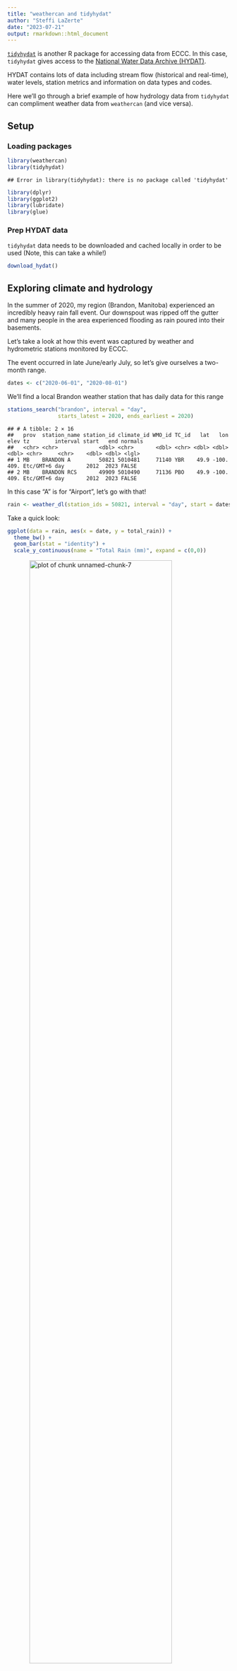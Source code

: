 ```yaml
---
title: "weathercan and tidyhydat"
author: "Steffi LaZerte"
date: "2023-07-21"
output: rmarkdown::html_document
---
```




[`tidyhydat`](https://docs.ropensci.org/tidyhydat) is another R package for accessing
data from ECCC. In this case, `tidyhydat` gives access to the [National Water Data Archive
(HYDAT)](https://www.canada.ca/en/environment-climate-change/services/water-overview/quantity/monitoring/survey/data-products-services/national-archive-hydat.html).

HYDAT contains lots of data including stream flow (historical and real-time), water levels,
station metrics and information on data types and codes.

Here we'll go through a brief example of how hydrology data from `tidyhydat`
can compliment weather data from `weathercan` (and vice versa).

## Setup

### Loading packages


```r
library(weathercan)
library(tidyhydat)
```

```
## Error in library(tidyhydat): there is no package called 'tidyhydat'
```

```r
library(dplyr)
library(ggplot2)
library(lubridate)
library(glue)
```

### Prep HYDAT data

`tidyhydat` data needs to be downloaded and cached locally in order to be used
(Note, this can take a while!)


```r
download_hydat()
```


## Exploring climate and hydrology

In the summer of 2020, my region (Brandon, Manitoba) experienced an incredibly
heavy rain fall event. Our downspout was ripped off the gutter and many people in the
area experienced flooding as rain poured into their basements.

Let's take a look at how this event was captured by weather and hydrometric stations
monitored by ECCC.

The event occurred in late June/early July, so let's give ourselves a two-month
range.


```r
dates <- c("2020-06-01", "2020-08-01")
```

We'll find a local Brandon weather station that has daily data for this range

```r
stations_search("brandon", interval = "day",
                starts_latest = 2020, ends_earliest = 2020)
```

```
## # A tibble: 2 × 16
##   prov  station_name station_id climate_id WMO_id TC_id   lat   lon  elev tz        interval start   end normals
##   <chr> <chr>             <dbl> <chr>       <dbl> <chr> <dbl> <dbl> <dbl> <chr>     <chr>    <dbl> <dbl> <lgl>  
## 1 MB    BRANDON A         50821 5010481     71140 YBR    49.9 -100.  409. Etc/GMT+6 day       2012  2023 FALSE  
## 2 MB    BRANDON RCS       49909 5010490     71136 PBO    49.9 -100.  409. Etc/GMT+6 day       2012  2023 FALSE
```

In this case "A" is for "Airport", let's go with that!


```r
rain <- weather_dl(station_ids = 50821, interval = "day", start = dates[1], end = dates[2])
```

Take a quick look:


```r
ggplot(data = rain, aes(x = date, y = total_rain)) +
  theme_bw() +
  geom_bar(stat = "identity") +
  scale_y_continuous(name = "Total Rain (mm)", expand = c(0,0))
```

<img src="figures/tidyhydat-unnamed-chunk-7-1.png" alt="plot of chunk unnamed-chunk-7" width="80%" style="display: block; margin: auto;" />

Yikes! You can see why my downspout came off!

Now let's get some HYDAT data to compare. First we'll find a local station


```r
search_stn_name("brandon")
```

```
## Error in search_stn_name("brandon"): could not find function "search_stn_name"
```

There are a couple of options, but whoops, one's from Quebec! Let's filter this
to only Manitoba and only stations with 2020 data with the `hy_stn_data_range()`
function.


```r
search_stn_name("brandon") %>%
  filter(PROV_TERR_STATE_LOC == "MB") %>%
  pull(STATION_NUMBER) %>%
  hy_stn_data_range() %>%
  filter(Year_from <= 2020, Year_to >= 2020)
```

```
## Error in hy_stn_data_range(.): could not find function "hy_stn_data_range"
```

Hmm, let's see what kind of data is available by looking at the included
`hy_data_types` data frame.


```r
filter(hy_data_types, DATA_TYPE %in% c("H", "Q"))
```

```
## Error in eval(expr, envir, enclos): object 'hy_data_types' not found
```

Great! We have both flow and water level data for a station number "05MH001",
"Assiniboine River at Brandon".


Let's grab the flow and water level data for this station.

```r
flow <- hy_daily_flows(station_number = "05MH001",
                       start_date = dates[1], end_date = dates[2])
```

```
## Error in hy_daily_flows(station_number = "05MH001", start_date = dates[1], : could not find function "hy_daily_flows"
```

```r
level <- hy_daily_levels(station_number = "05MH001",
                         start_date = dates[1], end_date = dates[2])
```

```
## Error in hy_daily_levels(station_number = "05MH001", start_date = dates[1], : could not find function "hy_daily_levels"
```

### Ploting rain and flow


```r
g <- ggplot() +
  theme_bw() +
  theme(axis.title.x = element_blank()) +
  geom_bar(data = rain, aes(x = date, y = (total_rain * 2)), stat = "identity",
           alpha = 0.7, fill = "cornflowerblue") +
  geom_line(data = flow, aes(x = Date, y = Value)) +
  scale_y_continuous(name = bquote(Total~Flow~(m^3/s)), expand = c(0, 0),
                     limits = c(0, max(flow$Value * 1.1)),
                     sec.axis = sec_axis(trans = ~ . / 2, name = "Total Rain (mm)"))
```

```
## Error in eval(expr, envir, enclos): object 'flow' not found
```

```r
g
```

```
## Error in eval(expr, envir, enclos): object 'g' not found
```


Interesting, looks like there's a bit of a lag between the rain event and the
dramatic increase in water flow in the Assiniboine (unsurprisingly, this is
called "lag to peak").

Let's add a bit of information about this lag to peak.


```r
d <- data.frame(dates = c(rain$date[which.max(rain$total_precip)],
                          flow$Date[which.max(flow$Value)]),
                y = max(flow$Value) + 5)
```

```
## Error in eval(expr, envir, enclos): object 'flow' not found
```

```r
g +
  geom_path(data = d, aes(x = dates, y = y),
              arrow = arrow(length = unit(0.25, "lines"), ends = "both", type = "closed")) +
  annotate(geom = "text",
           x = d$dates[1] + (d$dates[2] - d$dates[1])/2,
           y = d$y[1] + 10,
           label = glue("{d$dates[2] - d$dates[1]}-day delay"))
```

```
## Error in eval(expr, envir, enclos): object 'g' not found
```

We can expect a lag like this because much of the flow being captured by the Brandon HYDAT
station is from precipitation in the upstream catchment area (not only from
local contributions), which takes time to travel.


### Ploting rain and water level


```r
g <- ggplot() +
  theme_bw() +
  theme(axis.title.x = element_blank()) +
  geom_bar(data = rain,
           aes(x = date, y = (total_rain/65) + min(level$Value)),
           stat = "identity", alpha = 0.7, fill = "cornflowerblue") +
  geom_line(data = level, aes(x = Date, y = Value)) +
  scale_y_continuous(name = "Water Level (m)", expand = c(0, 0),
                     sec.axis = sec_axis(trans = ~ (. - min(level$Value)) * 65,
                                         name = "Total Rain (mm)")) +
  coord_cartesian(ylim = c(min(level$Value), max(level$Value)*1.001))
```

```
## Error in eval(expr, envir, enclos): object 'level' not found
```

```r
g
```

```
## Error in eval(expr, envir, enclos): object 'g' not found
```

Again there looks to be a lag, let's see if it's the same as before.


```r
d <- data.frame(dates = c(rain$date[which.max(rain$total_precip)],
                          level$Date[which.max(level$Value)]),
                y = max(level$Value)*1.00025)
```

```
## Error in eval(expr, envir, enclos): object 'level' not found
```

```r
g +
  geom_path(data = d, aes(x = dates, y = y),
              arrow = arrow(length = unit(0.25, "lines"), ends = "both", type = "closed")) +
  annotate(geom = "text",
           x = d$dates[1] + (d$dates[2] - d$dates[1])/2,
           y = d$y[1] * 1.0002,
           label = glue("{d$dates[2] - d$dates[1]}-day delay"))
```

```
## Error in eval(expr, envir, enclos): object 'g' not found
```


### Ploting flow and water level

Looks like the flow and water level match up, perhaps we should take a closer look.


```r
ggplot() +
  theme_bw() +
  theme(legend.position = c(0.8, 0.8)) +
  geom_line(data = flow, aes(x = Date, y = Value, colour = "Flow"),
            size = 2) +
  geom_line(data = level, size = 1,
            aes(x = Date, y = (Value - min(Value) + 0.1) * 130, colour = "Level")) +
  scale_y_continuous(bquote(Total~Flow~(m^3/s)), expand = c(0, 0),
                     sec.axis = sec_axis(trans = ~ ./130 + min(level$Value) - 0.1,
                                         name = "Water Level (m)")) +
  scale_colour_manual(name = "Type",
                      values = c("Flow" = "cornflowerblue",
                                 "Level" = "grey30"))
```

```
## Error in eval(expr, envir, enclos): object 'flow' not found
```

Almost a perfect match between water level and flow (which makes sense).


> Hopefully this short article gives you a sense of how you might combine different
> types of ECCC data gathered via different R packages for a more comprehensive
> look at the world around.


